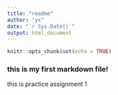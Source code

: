 ```yaml
---
title: "readme"
author: "yx"
date: "`r Sys.Date()`"
output: html_document
---
```


```r
knitr::opts_chunk$set(echo = TRUE)
```

### this is my first markdown file! 
this is practice assignment 1
